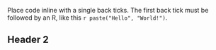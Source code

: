 
Place code inline with a single back ticks. The
first back tick must be followed by an R, like
this `r paste("Hello", "World!")`.

## Header 2 
